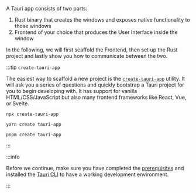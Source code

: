
<!-- TODO: add a short tauri explanation  -->
A Tauri app consists of two parts:

1. Rust binary that creates the windows and exposes native
   functionality to those windows
2. Frontend of your choice that produces the User Interface inside the
   window

In the following, we will first scaffold the Frontend, then set up the
Rust project and lastly show you how to communicate between the two.

:::tip `create-tauri-app`

The easiest way to scaffold a new project is the
[`create-tauri-app`](https://github.com/tauri-apps/create-tauri-app)
utility. It will ask you a series of questions and quickly bootstrap a
Tauri project for you to begin developing with. It has support for
vanilla HTML/CSS/JavaScript but also many frontend frameworks like
React, Vue, or Svelte.

<Tabs groupId="package-manager">
<TabItem value="npx" label="npx" default>

```shell
npx create-tauri-app
```

</TabItem>
<TabItem value="yarn" label="yarn">

```shell
yarn create tauri-app
```

</TabItem>
<TabItem value="pnpm" label="pnpm">

```shell
pnpm create tauri-app
```

</TabItem>
</Tabs>
:::

<!-- TODO: Screenshot. Preview of what we're building -->

:::info

Before we continue, make sure you have completed the [prerequisites]
and installed the [Tauri CLI][tauri-cli] to have a working development
environment.

:::

[cargo]: https://doc.rust-lang.org/cargo/
[prerequisites]: ../prerequisites.md
[tauri-cli]: ../tauri-cli.md